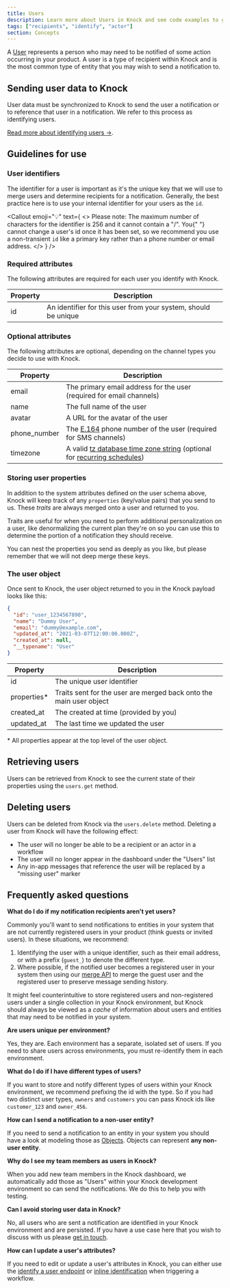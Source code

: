 ```yaml
---
title: Users
description: Learn more about Users in Knock and see code examples to get started.
tags: ["recipients", "identify", "actor"]
section: Concepts
---
```


A [User](/reference#users) represents a person who may need to be notified of some action occurring in your product. A user is a type of recipient within Knock and is the most common type of entity that you may wish to send a notification to.

## Sending user data to Knock

User data must be synchronized to Knock to send the user a notification or to reference that user in a notification. We refer to this process as identifying users.

[Read more about identifying users ->](/managing-recipients/identifying-recipients).

## Guidelines for use

### User identifiers

The identifier for a user is important as it's the unique key that we will use to merge users and determine recipients for a notification. Generally, the best practice here is to use your internal identifier for your users as the `id`.

<Callout
  emoji="💡"
  text={
    <>
      <span className="font-bold">Please note:</span> The maximum number of
      characters for the identifier is 256 and it cannot contain a "/". You{" "}
      <span className="font-bold">cannot change</span> a user's id once it has
      been set, so we recommend you use a non-transient `id` like a primary key
      rather than a phone number or email address.
    </>
  }
/>

### Required attributes

The following attributes are required for each user you identify with Knock.

| Property | Description                                                    |
| -------- | -------------------------------------------------------------- |
| id       | An identifier for this user from your system, should be unique |

### Optional attributes

The following attributes are optional, depending on the channel types you decide to use with Knock.

| Property     | Description                                                                                                                                                                                                                 |
| ------------ | --------------------------------------------------------------------------------------------------------------------------------------------------------------------------------------------------------------------------- |
| email        | The primary email address for the user (required for email channels)                                                                                                                                                        |
| name         | The full name of the user                                                                                                                                                                                                   |
| avatar       | A URL for the avatar of the user                                                                                                                                                                                            |
| phone_number | The [E.164](https://www.twilio.com/docs/glossary/what-e164) phone number of the user (required for SMS channels)                                                                                                            |
| timezone     | A valid [tz database time zone string](https://en.wikipedia.org/wiki/List_of_tz_database_time_zones) (optional for [recurring schedules](/concepts/schedules#scheduling-workflows-with-recurring-schedules-for-recipients)) |

### Storing user properties

In addition to the system attributes defined on the user schema above, Knock will keep track of any `properties` (key/value pairs) that you send to us. These _traits_ are always merged onto a user and returned to you.

Traits are useful for when you need to perform additional personalization on a user, like denormalizing the current plan they're on so you can use this to determine the portion of a notification they should receive.

You can nest the properties you send as deeply as you like, but please remember that we will not deep merge these keys.

### The user object

Once sent to Knock, the user object returned to you in the Knock payload looks like this:

```json title="User object"
{
  "id": "user_1234567890",
  "name": "Dummy User",
  "email": "dummy@example.com",
  "updated_at": "2021-03-07T12:00:00.000Z",
  "created_at": null,
  "__typename": "User"
}
```

| Property     | Description                                                        |
| ------------ | ------------------------------------------------------------------ |
| id           | The unique user identifier                                         |
| properties\* | Traits sent for the user are merged back onto the main user object |
| created_at   | The created at time (provided by you)                              |
| updated_at   | The last time we updated the user                                  |

\* All properties appear at the top level of the user object.

## Retrieving users

Users can be retrieved from Knock to see the current state of their properties using the `users.get` method.

<MultiLangCodeBlock snippet="users.get" title="Get a user" />

## Deleting users

Users can be deleted from Knock via the `users.delete` method. Deleting a user from Knock will have the following effect:

- The user will no longer be able to be a recipient or an actor in a workflow
- The user will no longer appear in the dashboard under the "Users" list
- Any in-app messages that reference the user will be replaced by a "missing user" marker

<MultiLangCodeBlock snippet="users.delete" title="Delete a user" />

## Frequently asked questions

**What do I do if my notification recipients aren't yet users?**

Commonly you'll want to send notifications to entities in your system that are not currently registered users in your product (think guests or invited users). In these situations, we recommend:

1. Identifying the user with a unique identifier, such as their email address, or with a prefix (`guest_`) to denote the different type.
2. Where possible, if the notified user becomes a registered user in your system then using our [merge API](#merging-users) to merge the guest user and the registered user to preserve message sending history.

It might feel counterintuitive to store registered users and non-registered users under a single collection in your Knock environment, but Knock should always be viewed as a _cache_ of information about users and entities that may need to be notified in your system.

**Are users unique per environment?**

Yes, they are. Each environment has a separate, isolated set of users. If you need to share users across environments, you must re-identify them in each environment.

**What do I do if I have different types of users?**

If you want to store and notify different types of users within your Knock environment, we recommend prefixing the id with the type. So if you had two distinct user types, `owners` and `customers` you can pass Knock ids like `customer_123` and `owner_456`.

**How can I send a notification to a non-user entity?**

If you need to send a notification to an entity in your system you should have a look at modeling those as [Objects](/send-and-manage-data/objects). Objects can represent **any non-user entity**.

**Why do I see my team members as users in Knock?**

When you add new team members in the Knock dashboard, we automatically add those as "Users" within your Knock development environment so can send the notifications. We do this to help you with testing.

**Can I avoid storing user data in Knock?**

No, all users who are sent a notification are identified in your Knock environment and are persisted. If you have a use case here that you wish to discuss with us please [get in touch](mailto:support@knock.app).

**How can I update a user's attributes?**

If you need to edit or update a user's attributes in Knock, you can either use the [identify a user endpoint](https://docs.knock.app/reference#identify-user) or [inline identification](https://docs.knock.app/managing-recipients/identifying-recipients#inline-identifying-recipients) when triggering a workflow.
